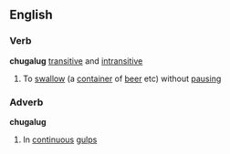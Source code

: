==English==
===Verb===
'''chugalug''' [[transitive]] and [[intransitive]]
#To [[swallow]] (a [[container]] of [[beer]] etc) without [[pausing]]
===Adverb===
'''chugalug'''
#In [[continuous]] [[gulp]]s